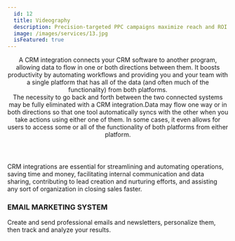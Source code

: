 ```yaml
---
  id: 12
  title: Videography
  description: Precision-targeted PPC campaigns maximize reach and ROI. Expert ad spend management optimizes costs for better conversions, while performance analytics refine strategies and ensure results.
  image: /images/services/13.jpg
  isFeatured: true
---
```


<Header title="Videography">
  A CRM integration connects your CRM software to another program, allowing data
  to flow in one or both directions between them. It boosts productivity by
  automating workflows and providing you and your team with a single platform
  that has all of the data (and often much of the functionality) from both
  platforms.
  <br />
  The necessity to go back and forth between the two connected systems may be
  fully eliminated with a CRM integration.Data may flow one way or in both
  directions so that one tool automatically syncs with the other when you take
  actions using either one of them. In some cases, it even allows for users to
  access some or all of the functionality of both platforms from either
  platform.
</Header>

<AboutCard title="Videography">
CRM integrations are essential for streamlining and automating operations, saving time and money, 
facilitating internal communication and data sharing, contributing to lead creation and nurturing efforts, 
and assisting any sort of organization in closing sales faster.

</AboutCard>

### EMAIL MARKETING SYSTEM

Create and send professional emails and newsletters, personalize them, then track and
analyze your results.
